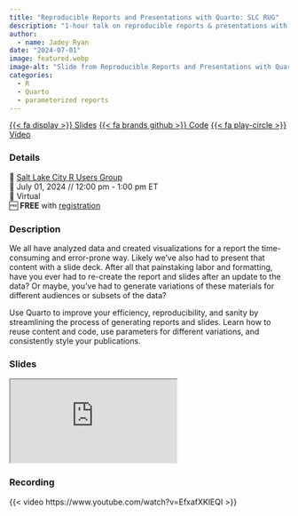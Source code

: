 ```yaml
---
title: "Reproducible Reports and Presentations with Quarto: SLC RUG"
description: "1-hour talk on reproducible reports & presentations with Quarto"
author: 
  - name: Jadey Ryan
date: "2024-07-01"
image: featured.webp
image-alt: "Slide from Reproducible Reports and Presentations with Quarto: SLC RUG showing a flow diagram of using Quarto to update reports and presentations after a data update"
categories:
  - R
  - Quarto
  - parameterized reports
---
```


<span class="listing-btn-group">
<a href="https://jadeyryan.quarto.pub/slc-rug-quarto/#/title-slide" class="btn" role="button">{{< fa display >}} Slides</a> 
<a href="https://github.com/jadeynryan/slc-rug-quarto" class="btn" role="button">{{< fa brands github >}} Code</a>
<a href="https://www.youtube.com/watch?v=EfxafXKlEQI" class="btn" role="button">{{< fa play-circle >}} Video</a>
</span>

### Details

👥 [Salt Lake City R Users Group](https://www.meetup.com/slc-rug/)  
📆 July 01, 2024 // 12:00 pm - 1:00 pm ET  
🏨 Virtual  
🆓 **FREE** with [registration](https://www.meetup.com/slc-rug/events/300325216/)  

### Description

We all have analyzed data and created visualizations for a report the time-consuming and error-prone way. Likely we’ve also had to present that content with a slide deck. After all that painstaking labor and formatting, have you ever had to re-create the report and slides after an update to the data? Or maybe, you've had to generate variations of these materials for different audiences or subsets of the data?

Use Quarto to improve your efficiency, reproducibility, and sanity by streamlining the process of generating reports and slides. Learn how to reuse content and code, use parameters for different variations, and consistently style your publications.

### Slides

<iframe class="slides" src="https://jadeyryan.quarto.pub/slc-rug-quarto/#/title-slide"></iframe>

### Recording

{{< video https://www.youtube.com/watch?v=EfxafXKlEQI >}}